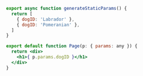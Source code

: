 ```jsx
export async function generateStaticParams() {
  return [
    { dogID: 'Labrador' },
    { dogID: 'Pomeranian' },
  ]
}

export default function Page(p: { params: any }) {
  return <div>
    <h1>{ p.params.dogID }</h1>
  </div>
}
```